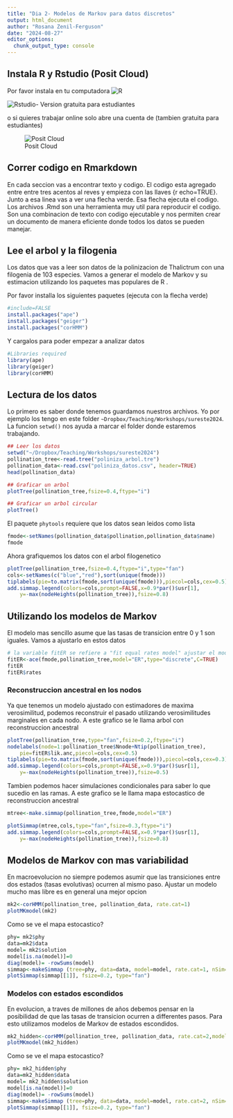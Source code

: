 ```yaml
---
title: "Dia 2- Modelos de Markov para datos discretos"
output: html_document
author: "Rosana Zenil-Ferguson"
date: "2024-08-27"
editor_options:
  chunk_output_type: console
---
```

## Instala R y Rstudio (Posit Cloud)

Por favor instala en tu computadora
![R](https://cran.r-project.org/)

![Rstudio](https://posit.co/download/rstudio-desktop/)- Version gratuita para estudiantes

o si quieres trabajar online solo abre una cuenta de (tambien gratuita para estudiantes)

![Posit Cloud](https://posit.cloud/)


## Correr codigo en Rmarkdown

En cada seccion vas a encontrar texto y codigo. El codigo esta agregado entre entre tres acentos al reves  y empieza con las llaves {r echo=TRUE}. Junto a esa linea vas a ver una flecha verde. Esa flecha ejecuta el codigo. Los archivos .Rmd son una herramienta muy util para reproducir el codigo. Son una combinacion de texto con codigo ejecutable y nos permiten crear un documento de manera eficiente donde todos los datos se pueden manejar. 

## Lee el arbol y la filogenia

Los datos que vas a leer son datos de la polinizacion de Thalictrum con una filogenia de 103 especies. Vamos a generar el modelo de Markov y su estimacion utilizando los paquetes mas populares de R . 


Por favor installa los siguientes paquetes (ejecuta con la flecha verde)
```r
#include=FALSE
install.packages("ape")
install.packages("geiger")
install.packages("corHMM")
```

Y cargalos para poder empezar a analizar datos
```r
#Libraries required
library(ape) 
library(geiger)
library(corHMM)
```


## Lectura de los datos

Lo primero es saber donde tenemos guardamos nuestros archivos. Yo por ejemplo los tengo en este folder `~Dropbox/Teaching/Workshops/sureste2024`. La funcion `setwd()` nos ayuda a marcar el folder donde estaremos trabajando.

```r
## Leer los datos
setwd("~/Dropbox/Teaching/Workshops/sureste2024")
pollination_tree<-read.tree("poliniza_arbol.tre")
pollination_data<-read.csv("poliniza_datos.csv", header=TRUE)
head(pollination_data)

## Graficar un arbol
plotTree(pollination_tree,fsize=0.4,ftype="i")

## Graficar un arbol circular
plotTree()

```

El paquete `phytools` requiere que los datos sean leidos como lista

```r
fmode<-setNames(pollination_data$pollination,pollination_data$name)
fmode

```

Ahora grafiquemos los datos con el arbol filogenetico
```r
plotTree(pollination_tree,fsize=0.4,ftype="i",type="fan")
cols<-setNames(c("blue","red"),sort(unique(fmode)))
tiplabels(pie=to.matrix(fmode,sort(unique(fmode))),piecol=cols,cex=0.5)
add.simmap.legend(colors=cols,prompt=FALSE,x=0.9*par()$usr[1],
    y=-max(nodeHeights(pollination_tree)),fsize=0.8)
```

## Utilizando los modelos de Markov

El modelo mas sencillo asume que las tasas de transicion entre 0 y 1 son iguales. Vamos a ajustarlo en estos datos

```r
# la variable fitER se refiere a "fit equal rates model" ajustar el model con tasas iguales para dos estados 
fitER<-ace(fmode,pollination_tree,model="ER",type="discrete",C=TRUE)
fitER
fitER$rates
```

### Reconstruccion ancestral en los nodos
Ya que tenemos un modelo ajustado con estimadores de maxima verosimilitud, podemos reconstruir el pasado utilizando verosimilitudes marginales en cada nodo.  A este grafico se le llama arbol con reconstruccion ancestral

```r
plotTree(pollination_tree,type="fan",fsize=0.2,ftype="i")
nodelabels(node=1:pollination_tree$Nnode+Ntip(pollination_tree),
    pie=fitER$lik.anc,piecol=cols,cex=0.5)
tiplabels(pie=to.matrix(fmode,sort(unique(fmode))),piecol=cols,cex=0.3)
add.simmap.legend(colors=cols,prompt=FALSE,x=0.9*par()$usr[1],
    y=-max(nodeHeights(pollination_tree)),fsize=0.5)
```

Tambien podemos hacer simulaciones condicionales para saber lo que sucedio en las ramas. A este grafico se le llama mapa estocastico de reconstruccion ancestral 

```r
mtree<-make.simmap(pollination_tree,fmode,model="ER")

plotSimmap(mtree,cols,type="fan",fsize=0.3,ftype="i")
add.simmap.legend(colors=cols,prompt=FALSE,x=0.9*par()$usr[1],
    y=-max(nodeHeights(pollination_tree)),fsize=0.8)
```

## Modelos de Markov con mas variabilidad

En macroevolucion no siempre podemos asumir que las transiciones entre dos estados (tasas evolutivas) ocurren al mismo paso. Ajustar un modelo mucho mas libre es en general una mejor opcion

```r
mk2<-corHMM(pollination_tree, pollination_data, rate.cat=1)
plotMKmodel(mk2)
```

Como se ve el mapa estocastico?
```r
phy= mk2$phy
data=mk2$data
model= mk2$solution
model[is.na(model)]=0
diag(model)= -rowSums(model)
simmap<-makeSimmap (tree=phy, data=data, model=model, rate.cat=1, nSim=1, nCores=1)
plotSimmap(simmap[[1]], fsize=0.2, type="fan")
```

### Modelos con estados escondidos 

En evolucion, a traves de millones de años debemos pensar en la posibilidad de que las tasas de transicion ocurren a differentes pasos. Para esto utilizamos modelos de Markov de estados escondidos.

```r
mk2_hidden<-corHMM(pollination_tree, pollination_data, rate.cat=2,model="ARD")
plotMKmodel(mk2_hidden)

```
Como se ve el mapa estocastico?
```r
phy= mk2_hidden$phy
data=mk2_hidden$data
model= mk2_hidden$solution
model[is.na(model)]=0
diag(model)= -rowSums(model)
simmap<-makeSimmap (tree=phy, data=data, model=model, rate.cat=2, nSim=1, nCores=1)
plotSimmap(simmap[[1]], fsize=0.2, type="fan")
```